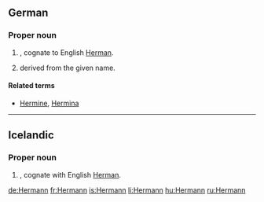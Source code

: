 ==German==

===Proper noun===
{{infl|de|proper noun|g=m}}

# {{given name|male|lang=de}}, cognate to English [[Herman]].
# {{surname|lang=de|dot=}} derived from the given name.

====Related terms====
* [[Hermine]], [[Hermina]]

----

==Icelandic==

===Proper noun===
{{infl|is|proper noun|g=m}}

# {{given name|male|lang=is}}, cognate with English [[Herman]].

[[de:Hermann]]
[[fr:Hermann]]
[[is:Hermann]]
[[li:Hermann]]
[[hu:Hermann]]
[[ru:Hermann]]